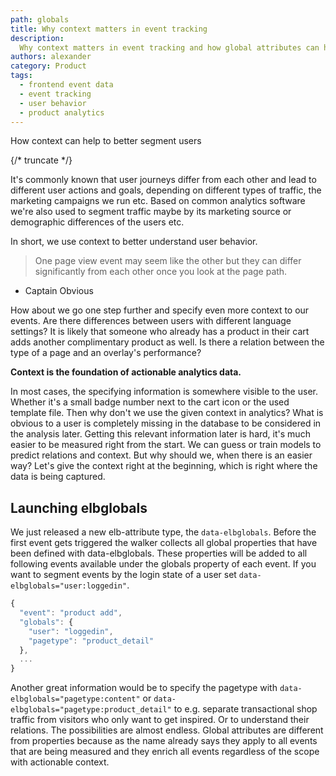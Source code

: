 ```yaml
---
path: globals
title: Why context matters in event tracking
description:
  Why context matters in event tracking and how global attributes can help.
authors: alexander
category: Product
tags:
  - frontend event data
  - event tracking
  - user behavior
  - product analytics
---
```


How context can help to better segment users

{/* truncate */}

It's commonly known that user journeys differ from each other and lead to
different user actions and goals, depending on different types of traffic, the
marketing campaigns we run etc. Based on common analytics software we're also
used to segment traffic maybe by its marketing source or demographic differences
of the users etc.

In short, we use context to better understand user behavior.

> One page view event may seem like the other but they can differ significantly
> from each other once you look at the page path.

- Captain Obvious

How about we go one step further and specify even more context to our events.
Are there differences between users with different language settings? It is
likely that someone who already has a product in their cart adds another
complimentary product as well. Is there a relation between the type of a page
and an overlay's performance?

**Context is the foundation of actionable analytics data.**

In most cases, the specifying information is somewhere visible to the user.
Whether it's a small badge number next to the cart icon or the used template
file. Then why don't we use the given context in analytics? What is obvious to a
user is completely missing in the database to be considered in the analysis
later. Getting this relevant information later is hard, it's much easier to be
measured right from the start. We can guess or train models to predict relations
and context. But why should we, when there is an easier way? Let's give the
context right at the beginning, which is right where the data is being captured.

## Launching elbglobals

We just released a new elb-attribute type, the `data-elbglobals`. Before the
first event gets triggered the walker collects all global properties that have
been defined with data-elbglobals. These properties will be added to all
following events available under the globals property of each event. If you want
to segment events by the login state of a user set
`data-elbglobals="user:loggedin"`.

```js
{
  "event": "product add",
  "globals": {
    "user": "loggedin",
    "pagetype": "product_detail"
  },
  ...
}
```

Another great information would be to specify the pagetype with
`data-elbglobals="pagetype:content"` or
`data-elbglobals="pagetype:product_detail"` to e.g. separate transactional shop
traffic from visitors who only want to get inspired. Or to understand their
relations. The possibilities are almost endless. Global attributes are different
from properties because as the name already says they apply to all events that
are being measured and they enrich all events regardless of the scope with
actionable context.
